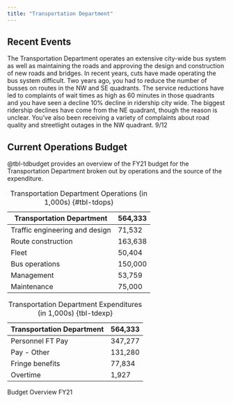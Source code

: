 ```yaml
---
title: "Transportation Department"
---
```


## Recent Events
The Transportation Department operates an extensive city-wide bus system as well as maintaining the roads and approving the design and construction of new roads and bridges. In recent years, cuts have made operating the bus system difficult. Two years ago, you had to reduce the number of busses on routes in the NW and SE quadrants. The service reductions have led to complaints of wait times as high as 60 minutes in those quadrants and you have seen a decline 10% decline in ridership city wide. The biggest ridership declines have come from the NE quadrant, though the reason is unclear. You’ve also been receiving a variety of complaints about road quality and streetlight outages in the NW quadrant. 9/12

## Current Operations Budget
@tbl-tdbudget provides an overview of the FY21 budget for the Transportation Department broken out by operations and the source of the expenditure. 

::: {#tbl-tdbudget layout-ncol=2}
| Transportation Department      | 564,333 |
| ------------------------------ | ------- |
| Traffic engineering and design | 71,532  |
| Route construction             | 163,638 |
| Fleet                          | 50,404  |
| Bus operations                 | 150,000 |
| Management                     | 53,759  |
| Maintenance                    | 75,000  |

: Transportation Department Operations (in 1,000s) {#tbl-tdops}

| Transportation Department      | 564,333 |
| -------------------- | -------------- |
| Personnel FT Pay | 347,277 |
| Pay - Other | 131,280 |
| Fringe benefits | 77,834 |
| Overtime | 1,927 |

: Transportation Department Expenditures (in 1,000s) {tbl-tdexp}

Budget Overview FY21
:::